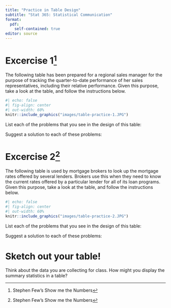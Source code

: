 ```yaml
---
title: "Practice in Table Design"
subtitle: "Stat 365: Statistical Communication"
format: 
  pdf:
    self-contained: true
editor: source
---
```


# Excercise 1^[Stephen Few's Show me the Numbers]

The following table has been prepared for a regional sales manager for the
purpose of tracking the quarter-to-date performance of her sales representatives,
including their relative performance. Given this purpose, take a look at the
table, and follow the instructions below.

```r
#| echo: false
#| fig-align: center
#| out-width: 60%
knitr::include_graphics("images/table-practice-1.JPG")
```

List each of the problems that you see in the design of this table:

\vspace{2cm}

Suggest a solution to each of these problems:

\vspace{2cm}

# Excercise 2^[Stephen Few's Show me the Numbers]

The following table is used by mortgage brokers to look up the mortgage rates
offered by several lenders. Brokers use this when they need to know the current
rates offered by a particular lender for all of its loan programs. Given this
purpose, take a look at the table, and follow the instructions below.

```r
#| echo: false
#| fig-align: center
#| out-width: 60%
knitr::include_graphics("images/table-practice-2.JPG")
```

List each of the problems that you see in the design of this table:

\vspace{2cm}

Suggest a solution to each of these problems:

\vspace{2cm}

# Sketch out your table!

Think about the data you are collecting for class. How might you display the summary statistics in a table?
